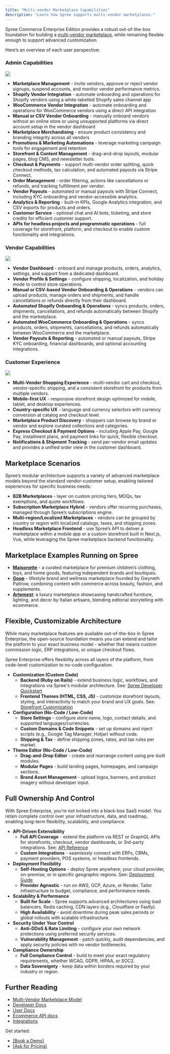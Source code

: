 ```yaml
---
title: "Multi-vendor Marketplace Capabilities"
description: "Learn how Spree supports multi-vendor marketplaces."
---
```


Spree Commerce Enterprise Edition provides a robust out-of-the-box foundation for building a [<u>multi-vendor marketplace</u>](https://spreecommerce.org/marketplace-ecommerce/), while remaining flexible enough to support advanced customization. 

Here’s an overview of each user perspective:

### Admin Capabilities

![](/docs/images/use-cases/multi-vendor/admin.png)

- **Marketplace Management** - invite vendors, approve or reject vendor signups, suspend accounts, and monitor vendor performance metrics.
- **Shopify Vendor Integration** - automate onboarding and operations for Shopify vendors using a white-labelled Shopify sales channel app
- **WooCommerce Vendor Integration** - automate onboarding and operations for WooCommerce vendors using a direct API integration
- **Manual or CSV Vendor Onboarding** - manually onboard vendors without an online store or using unsupported platforms via direct account setup in the vendor dashboard
- **Marketplace Merchandising** - ensure product consistency and branding integrity across all vendors
- **Promotions & Marketing Automations** - leverage marketing campaign tools for engagement and retention
- **Storefront & Content Management** - drag-and-drop layouts, modular pages, blog CMS, and newsletter tools.
- **Checkout & Payments** - support multi-vendor order splitting, quick checkout methods, tax calculation, and automated payouts via Stripe Connect.
- **Order Management** - order filtering, actions like cancellations or refunds, and tracking fulfillment per vendor.
- **Vendor Payouts** - automated or manual payouts with Stripe Connect, including KYC onboarding and vendor-accessible analytics.
- **Analytics & Reporting** - built-in KPIs, Google Analytics integration, and CSV exports for products and orders.
- **Customer Service** - optional chat and AI bots, ticketing, and store credits for efficient customer support.
- **APIs for headless projects and programmatic operations** - full coverage for storefront, platform, and checkout to enable custom functionality and integrations.

### Vendor Capabilities

![](/docs/images/use-cases/multi-vendor/vendor.png)

- **Vendor Dashboard** - onboard and manage products, orders, analytics, settings, and support from a dedicated dashboard.
- **Vendor Profile & Settings** - configure shipping, localization, and holiday mode to control store operations.
- **Manual or CSV-based Vendor Onboarding & Operations** - vendors can upload products, manage orders and shipments, and handle cancellations or refunds directly from their dashboard.
- **Automated Shopify Onboarding & Operations** - syncs products, orders, shipments, cancellations, and refunds automatically between Shopify and the marketplace.
- **Automated WooCommerce Onboarding & Operations** - syncs products, orders, shipments, cancellations, and refunds automatically between WooCommerce and the marketplace.
- **Vendor Payouts & Reporting** - automated or manual payouts, Stripe KYC onboarding, financial dashboards, and optional accounting integrations.

### Customer Experience

![](/docs/images/use-cases/multi-vendor/customer.png)

- **Multi-Vendor Shopping Experience** - multi-vendor cart and checkout, vendor-specific shipping, and a consistent storefront for products from multiple vendors.
- **Mobile-first UX** - responsive storefront design optimized for mobile, tablet, and desktop experiences.
- **Country-specific UX** - language and currency selectors with currency conversion at catalog and checkout level.
- **Marketplace Product Discovery** - shoppers can browse by brand or vendor and explore curated collections and categories.
- **Express Checkout & Payment Options** - including Apple Pay, Google Pay, installment plans, and payment links for quick, flexible checkout.
- **Notifications & Shipment Tracking** - send per-vendor email updates and provides a unified order view in the customer dashboard.

## Marketplace Scenarios

Spree’s modular architecture supports a variety of advanced marketplace models beyond the standard vendor-customer setup, enabling tailored experiences for specific business needs:

- **B2B Marketplaces** - layer on custom pricing tiers, MOQs, tax exemptions, and quote workflows.
- **Subscription Marketplace Hybrid** - vendors offer recurring purchases, managed through Spree’s subscriptions engine.
- **Multi-region/Localized Marketplaces** - vendors can be grouped by country or region with localized catalogs, taxes, and shipping zones.
- **Headless Marketplace Frontend** - use Spree’s API to deliver a marketplace within a mobile app or a custom storefront built in Next.js, Vue, while leveraging the Spree marketplace backend functionality.

## Marketplace Examples Running on Spree

- [**<u>Maisonette</u>**](https://www.maisonette.com/) - a curated marketplace for premium children’s clothing, toys, and home goods, featuring independent brands and boutiques.
- [**<u>Goop</u>**](https://goop.com/) - lifestyle brand and wellness marketplace founded by Gwyneth Paltrow, combining content with commerce across beauty, fashion, and supplements.
- [**<u>Artemest</u>**](https://artemest.com/): a luxury marketplace showcasing handcrafted furniture, lighting, and decor by Italian artisans, blending editorial storytelling with ecommerce.

## Flexible, Customizable Architecture

While many marketplace features are available out-of-the-box in Spree Enterprise, the open-source foundation means you can extend and tailor the platform to your exact business model - whether that means custom commission logic, ERP integrations, or unique checkout flows.

Spree Enterprise offers flexibility across all layers of the platform, from code-level customization to no-code configuration.

- **Customization (Custom Code)**
  - **Backend (Ruby on Rails)** - extend business logic, workflows, and integrations via Spree's modular architecture. See: [<u>Spree Developer Quickstart</u>](https://spreecommerce.org/docs/developer/getting-started/quickstart)
  - **Frontend Themes (HTML, CSS, JS)** - customize storefront layouts, styling, and interactivity to match your brand and UX goals. See: [<u>Storefront Customization</u>](https://spreecommerce.org/docs/developer/storefront/storefront)
- **Configuration (No-Code / Low-Code)**
  - **Store Settings** - configure store name, logo, contact details, and supported languages/currencies.
  - **Custom Domains & Code Snippets** - set up domains and inject scripts (e.g., Google Tag Manager, Hotjar) without code.
  - **Shipping & Tax** - define shipping zones, rates, and tax rules per market.
- **Theme Editor (No-Code / Low-Code)**
  - **Drag-and-Drop Editor** - create and rearrange content using pre-built modules.
  - **Modular Pages** - build landing pages, homepages, and campaign sections.
  - **Brand Asset Management** - upload logos, banners, and product imagery without developer input.

## Full Ownership And Control

With Spree Enterprise, you’re not locked into a black-box SaaS model. You retain complete control over your infrastructure, data, and roadmap, enabling long-term flexibility, scalability, and compliance.

- **API-Driven Extensibility**
  - **Full API Coverage** - extend the platform via REST or GraphQL APIs for storefronts, checkout, vendor dashboards, or 3rd-party integrations. See: [<u>API Reference</u>](https://spreecommerce.org/docs/api-reference/introduction)
  - **Custom Integrations** - seamlessly connect with ERPs, CRMs, payment providers, POS systems, or headless frontends.
- **Deployment Flexibility**
  - **Self-Hosting Options** - deploy Spree anywhere; your cloud provider, on-premise, or in specific geographic regions. See: [<u>Deployment Guide</u>](https://spreecommerce.org/docs/developer/deployment/render)
  - **Provider Agnostic** - run on AWS, GCP, Azure, or Render. Tailor infrastructure to budget, compliance, and performance needs.
- **Scalability & Performance**
  - **Built for Scale** - Spree supports advanced architectures using load balancers, Redis caching, CDN layers (e.g., Cloudflare or Fastly).
  - **High Availability** - avoid downtime during peak sales periods or global rollouts with scalable infrastructure.
- **Security Under Your Control**
  - **Anti-DDoS & Rate Limiting** - configure your own network protections using preferred security services.
  - **Vulnerability Management** - patch quickly, audit dependencies, and apply security policies with no vendor bottlenecks.
- **Compliance Ownership**
  - **Full Compliance Control** - build to meet your exact regulatory requirements, whether WCAG, GDPR, HIPAA, or SOC2.
  - **Data Sovereignty** - keep data within borders required by your industry or region.

## Further Reading

- [Multi-Vendor Marketplace Model](https://spreecommerce.org/docs/use-case/marketplace/model)
- [<u>Developer Docs</u>](https://spreecommerce.org/docs/developer/getting-started/quickstart)
- [<u>User Docs</u>](https://spreecommerce.org/docs/user/what-is-spree-commerce)
- [<u>Ecommerce API docs</u>](https://spreecommerce.org/docs/api-reference/introduction)
- [<u>Integrations</u>](https://spreecommerce.org/docs/integrations/integrations)

Get started:

- [[Book a Demo]](https://getvendo.com/book-a-demo/)
- [[Ask for Pricing]](https://spreecommerce.org/get-started/)